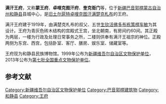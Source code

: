 {{文物保护单位
| 级别 = 全国
| 名称 = 满汗王府
| 编号 = 7-1930
| 分类 = 近现代重要史迹及代表性建筑
| 时代 = 1919年
| 所在 = [[新疆|新疆]][[和静县|和静县]]<br/>{{coord|42|19|4.3|N|86|23|51.2|E|display=inline,title}}
| 登录 = 2013年
| Cat = 新疆全国重点文物保护单位
}}
'''满汗王府'''，又称'''蒙王府'''、'''卓哩克图汗府'''、'''奎克衙门'''等，位于[[新疆|新疆]][[巴音郭楞蒙古自治州|巴音郭楞蒙古自治州]][[和静县|和静县]]县城中心，是[[旧土尔扈特部|旧土尔扈特卓哩克图汗]][[满楚克札布|满楚克札布]]的王府。{{r|xjbz}}{{r|zhu}}

满汗王府建于1919年，由满楚克札布的叔父、五世[[生钦活佛|生钦活佛]][[多布栋策楞车敏|多布栋策楞车敏]]为其设计。王府为青灰色砖木结构的宫殿式王宫，坐北朝南，有房间约60间。其正殿为两层，一楼为行政及处理日常事务之所，二楼则供奉有满汗王祖宗的神位。正殿两侧为东宫、西宫，包括卧室、客厅、膳房、娱乐室、储藏室等。{{r|xjbz}}{{r|xjwwj}}{{r|zhu}}

王府现为和静县民族博物馆。{{r|xjwwj}}1999年公布为[[新疆维吾尔自治区文物保护单位|新疆维吾尔自治区文物保护单位]]，2013年公布为[[第七批全国重点文物保护单位|第七批全国重点文物保护单位]]。

== 参考文献 ==
{{reflist|refs=
<ref name=xjbz>{{cite web|url=http://www.xjbz.gov.cn/xbzg/bzfw/ms-hwf.htm|title=卓哩克图汗府|publisher=巴州政府网|access-date=2016-01-17|archive-url=https://web.archive.org/web/20050115183530/http://www.xjbz.gov.cn/xbzg/bzfw/ms-hwf.htm|archive-date=2005-01-15|dead-url=yes}}</ref>
<ref name=xjwwj>{{cite book|title=《新疆维吾尔自治区第三次全国文物普查成果集成 新疆近现代重要史迹及代表性建筑》|editor=新疆维吾尔自治区文物局|publisher=科学出版社|year=2011}}</ref>
<ref name=zhu>{{cite book|title=《巴音郭楞年鉴 2007》|editor=朱冰涛|publisher=新疆人民出版社|year=2008}}</ref>
}}

{{新疆全国重点文物保护单位}}

[[Category:新疆维吾尔自治区文物保护单位|Category:新疆维吾尔自治区文物保护单位]]
[[Category:巴音郭楞建筑物|Category:巴音郭楞建筑物]]
[[Category:和静县|Category:和静县]]
[[Category:王府|Category:王府]]